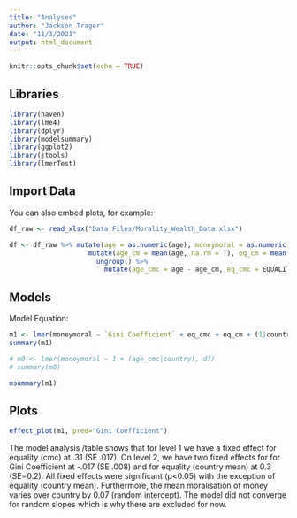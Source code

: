 ---
title: "Analyses"
author: "Jackson Trager"
date: "11/3/2021"
output: html_document
---

```{r setup, include=FALSE}
knitr::opts_chunk$set(echo = TRUE)
```

## Libraries

```{r cars}
library(haven)
library(lme4)
library(dplyr)
library(modelsummary)
library(ggplot2)
library(jtools)
library(lmerTest)
```

## Import Data

You can also embed plots, for example:

```{r pressure, echo=FALSE}
df_raw <- read_xlsx("Data Files/Morality_Wealth_Data.xlsx") 

df <- df_raw %>% mutate(age = as.numeric(age), moneymoral = as.numeric(moneymoral)) %>% group_by(country) %>% 
                    mutate(age_cm = mean(age, na.rm = T), eq_cm = mean(EQUALITY_tot, na.rm = T)) %>% 
                      ungroup() %>% 
                        mutate(age_cmc = age - age_cm, eq_cmc = EQUALITY_tot - eq_cm)
```

## Models

Model Equation:

$$ $$

```{r}
m1 <- lmer(moneymoral ~ `Gini Coefficient` + eq_cmc + eq_cm + (1|country), df)
summary(m1)

# m0 <- lmer(moneymoral ~ 1 + (age_cmc|country), df)
# summary(m0)
```

```{r table1}
msummary(m1)
```

## Plots

```{r}
effect_plot(m1, pred="Gini Coefficient")
```

The model analysis /table shows that for level 1 we have a fixed effect for equality (cmc) at .31 (SE .017). On level 2, we have two fixed effects for for Gini Coefficient at -.017 (SE .008) and for equality (country mean) at 0.3 (SE=0.2). All fixed effects were significant (p<0.05) with the exception of equality (country mean). Furthermore, the mean moralisation of money varies over country by 0.07 (random intercept). The model did not converge for random slopes which is why there are excluded for now.